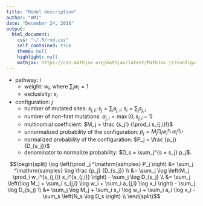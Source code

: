 ```yaml
---
title: "Model description"
author: "WMI"
date: "December 24, 2016"
output:
  html_document:
    css: "~/.R/rmd.css"
    self_contained: true
    theme: null
    highlight: null
    mathjax: https://cdn.mathjax.org/mathjax/latest/MathJax.js?config=TeX-AMS_CHTML
---
```


- pathway: $i$
    - weight: $w_i$, where $\sum_i w_i = 1$
    - exclusivity:  $x_i$
- configuration: $j$
    - number of mutated sites: $s_{j,i}$; $s_j = \sum_i s_{j,i}$; $s_i = \sum_j s_{j,i}$
    - number of non-first mutations: $a_{j,i} = \max(0, s_{j,i} - 1)$
    - multinomial coefficient: $M_j = \frac {s_j!} {\prod_i s_{j,i}!}$
    - unnormalized probability of the configuration:
      $p_j = M_j \prod_i w_i^{s_{j,i}} x_i^{a_{j,i}}$
    - normalized probability of the configuration:
      $P_j = \frac {p_j} {D_{s_j}}$
    - denominator to normalize probability:
      $D_s = \sum_j^{s = s_j} p_j$.

<div>$$\begin{split}
\log \left(\prod _j ^\mathrm{samples} P_j \right)
  &= \sum_j ^\mathrm{samples} \log \frac {p_j} {D_{s_j}} \\
  &= \sum_j \log \left(M_j \prod_i w_i^{s_{j,i}} x_i^{a_{j,i}} \right)
   - \sum_j \log D_{s_j} \\
  &= \sum_j \left(\log M_j + \sum_i s_{j,i} \log w_i + \sum_i a_{j,i} \log x_i \right)
   - \sum_j \log D_{s_j} \\
  &= \sum_j \log M_j
   + \sum_i s_i \log w_i
   + \sum_i a_i \log x_i
   - \sum_s \left(N_s \log D_s \right) \\
\end{split}$$</div>
